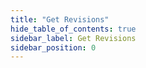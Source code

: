 ```yaml
---
title: "Get Revisions"
hide_table_of_contents: true
sidebar_label: Get Revisions
sidebar_position: 0
---
```





<LanguageSwitcher supportedLanguages={supportedLanguages} />

<LanguageContent language="csharp">
   <LoadingCsharp />
</LanguageContent>

<LanguageContent language="java">
   <LoadingJava />
</LanguageContent>

<LanguageContent language="python">
   <LoadingPython />
</LanguageContent>

<LanguageContent language="php">
   <LoadingPhp />
</LanguageContent>

<LanguageContent language="nodejs">
   <LoadingNodejs />
</LanguageContent>


<!---
### Document Extensions
- [Document Revisions Overview](../../../../document-extensions/revisions/overview)
- [Revert Revisions](../../../../document-extensions/revisions/revert-revisions)
- [Revisions and Other Features](../../../../document-extensions/revisions/revisions-and-other-features)

### Client API
- [Revisions: API Overview](../../../../document-extensions/revisions/client-api/overview)
- [Operations: Configuring Revisions](../../../../document-extensions/revisions/client-api/operations/configure-revisions)
- [Session: Including Revisions](../../../../document-extensions/revisions/client-api/session/including)
- [Session: Counting Revisions](../../../../document-extensions/revisions/client-api/session/counting)

### Studio
- [Settings: Document Revisions](../../../../studio/database/settings/document-revisions)
- [Document Extensions: Revisions](../../../../studio/database/document-extensions/revisions)


-->